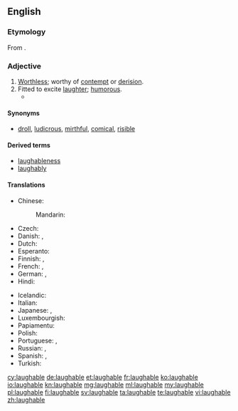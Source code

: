 ==English==

===Etymology===
From {{suffix|laugh|able}}.

===Adjective===
{{en-adj}}

# [[worthless|Worthless]]; worthy of [[contempt]] or [[derision]].
# Fitted to excite [[laughter]]; [[humorous]].
#* {{quote-news
|year=2012
|date=June 3
|author=Nathan Rabin
|title=TV: Review: THE SIMPSONS (CLASSIC): “Mr. Plow” (season 4, episode 9; originally aired 11/19/1992)
|url=http://www.avclub.com/articles/mr-plow,75560/
|page=
|passage=It would be difficult, for example, to imagine a bigger, more obvious subject for comedy than the '''laughable''' self-delusion of washed-up celebrities, especially if the washed-up celebrity in question is Adam West, a camp icon who can go toe to toe with William Shatner as the king of winking self-parody.}}

====Synonyms====
* [[droll]], [[ludicrous]], [[mirthful]], [[comical]], [[risible]]

====Derived terms====
* [[laughableness]]
* [[laughably]]

====Translations====
{{trans-top|fitted to exite laughter}}
* Chinese:
*: Mandarin: {{t+|cmn|可笑|tr=kěxiào|sc=Hani}}
* Czech: {{t+|cs|směšný}}
* Danish: {{t|da|latterlig}}, {{t|da|komisk}}
* Dutch: {{t+|nl|belachelijk}}
* Esperanto: {{t|eo|ridinda}}
* Finnish: {{t+|fi|huvittava}}, {{t|fi|naurattava}}
* French: {{t+|fr|risible}}, {{t+|fr|ridicule}}
* German: {{t+|de|lächerlich}}, {{t|de|lachhaft}}
* Hindi: {{t|hi|हास्यस्पद|tr=hāsyaspad}}
{{trans-mid}}
* Icelandic: {{t+|is|hlægilegur}}
* Italian: {{t+|it|ridicolo}}
* Japanese: {{t+|ja|可笑しい|tr=おかしい, okashii}}, {{t|ja|人笑わせ|tr=ひとわらわせ, hito-warawase}}
* Luxembourgish: {{t|lb|lächerlech}}
* Papiamentu: {{t|pap|ridíkulo}}
* Polish: {{t+|pl|śmieszny}}
* Portuguese: {{t+|pt|ridículo}}, {{t+|pt|risível}}
* Russian: {{t+|ru|смешной|tr=smešnój}}, {{t+|ru|смехотворный|tr=smexotvórnyj|sc=Cyrl}}
* Spanish: {{t+|es|risible}},  {{t+|es|ridículo}}
* Turkish: {{t+|tr|gülünç}}
{{trans-bottom}}

[[cy:laughable]]
[[de:laughable]]
[[et:laughable]]
[[fr:laughable]]
[[ko:laughable]]
[[io:laughable]]
[[kn:laughable]]
[[mg:laughable]]
[[ml:laughable]]
[[my:laughable]]
[[pl:laughable]]
[[fi:laughable]]
[[sv:laughable]]
[[ta:laughable]]
[[te:laughable]]
[[vi:laughable]]
[[zh:laughable]]